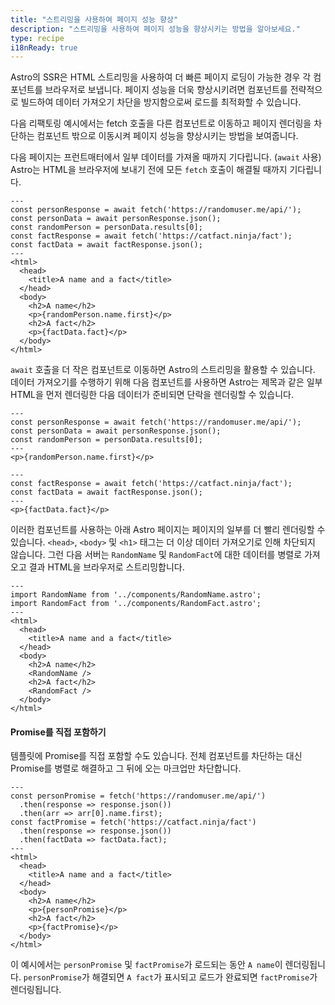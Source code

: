 ```yaml
---
title: "스트리밍을 사용하여 페이지 성능 향상"
description: "스트리밍을 사용하여 페이지 성능을 향상시키는 방법을 알아보세요."
type: recipe
i18nReady: true
---
```


Astro의 SSR은 HTML 스트리밍을 사용하여 더 빠른 페이지 로딩이 가능한 경우 각 컴포넌트를 브라우저로 보냅니다. 페이지 성능을 더욱 향상시키려면 컴포넌트를 전략적으로 빌드하여 데이터 가져오기 차단을 방지함으로써 로드를 최적화할 수 있습니다.

다음 리팩토링 예시에서는 fetch 호출을 다른 컴포넌트로 이동하고 페이지 렌더링을 차단하는 컴포넌트 밖으로 이동시켜 페이지 성능을 향상시키는 방법을 보여줍니다.

다음 페이지는 프런트매터에서 일부 데이터를 가져올 때까지 기다립니다. (`await` 사용) Astro는 HTML을 브라우저에 보내기 전에 모든 `fetch` 호출이 해결될 때까지 기다립니다.

```astro title="src/pages/index.astro"
---
const personResponse = await fetch('https://randomuser.me/api/');
const personData = await personResponse.json();
const randomPerson = personData.results[0];
const factResponse = await fetch('https://catfact.ninja/fact');
const factData = await factResponse.json();
---
<html>
  <head>
    <title>A name and a fact</title>
  </head>
  <body>
    <h2>A name</h2>
    <p>{randomPerson.name.first}</p>
    <h2>A fact</h2>
    <p>{factData.fact}</p>
  </body>
</html>
```

`await` 호출을 더 작은 컴포넌트로 이동하면 Astro의 스트리밍을 활용할 수 있습니다. 데이터 가져오기를 수행하기 위해 다음 컴포넌트를 사용하면 Astro는 제목과 같은 일부 HTML을 먼저 렌더링한 다음 데이터가 준비되면 단락을 렌더링할 수 있습니다.

```astro title="src/components/RandomName.astro"
---
const personResponse = await fetch('https://randomuser.me/api/');
const personData = await personResponse.json();
const randomPerson = personData.results[0];
---
<p>{randomPerson.name.first}</p>
```

```astro title="src/components/RandomFact.astro"
---
const factResponse = await fetch('https://catfact.ninja/fact');
const factData = await factResponse.json();
---
<p>{factData.fact}</p>
```

이러한 컴포넌트를 사용하는 아래 Astro 페이지는 페이지의 일부를 더 빨리 렌더링할 수 있습니다. `<head>`, `<body>` 및 `<h1>` 태그는 더 이상 데이터 가져오기로 인해 차단되지 않습니다. 그런 다음 서버는 `RandomName` 및 `RandomFact`에 대한 데이터를 병렬로 가져오고 결과 HTML을 브라우저로 스트리밍합니다.

```astro title="src/pages/index.astro"
---
import RandomName from '../components/RandomName.astro';
import RandomFact from '../components/RandomFact.astro';
---
<html>
  <head>
    <title>A name and a fact</title>
  </head>
  <body>
    <h2>A name</h2>
    <RandomName />
    <h2>A fact</h2>
    <RandomFact />
  </body>
</html>
```

#### Promise를 직접 포함하기

템플릿에 Promise를 직접 포함할 수도 있습니다. 전체 컴포넌트를 차단하는 대신 Promise를 병렬로 해결하고 그 뒤에 오는 마크업만 차단합니다.

```astro title="src/pages/index.astro"
---
const personPromise = fetch('https://randomuser.me/api/')
  .then(response => response.json())
  .then(arr => arr[0].name.first);
const factPromise = fetch('https://catfact.ninja/fact')
  .then(response => response.json())
  .then(factData => factData.fact);
---
<html>
  <head>
    <title>A name and a fact</title>
  </head>
  <body>
    <h2>A name</h2>
    <p>{personPromise}</p>
    <h2>A fact</h2>
    <p>{factPromise}</p>
  </body>
</html>
```

이 예시에서는 `personPromise` 및 `factPromise`가 로드되는 동안 `A name`이 렌더링됩니다.
`personPromise`가 해결되면 `A fact`가 표시되고 로드가 완료되면 `factPromise`가 렌더링됩니다.
